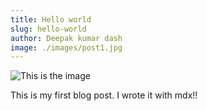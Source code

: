```yaml
---
title: Hello world
slug: hello-world
author: Deepak kumar dash
image: ./images/post1.jpg
---
```


<!-- @format -->

![This is the image](./images/post1.jpg)

This is my first blog post. I wrote it with mdx!!
